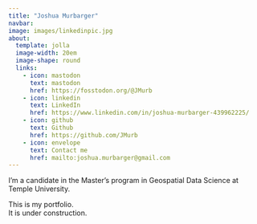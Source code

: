 ```yaml
---
title: "Joshua Murbarger"
navbar: 
image: images/linkedinpic.jpg
about:
  template: jolla
  image-width: 20em
  image-shape: round
  links:
    - icon: mastodon
      text: mastodon
      href: https://fosstodon.org/@JMurb
    - icon: linkedin
      text: LinkedIn
      href: https://www.linkedin.com/in/joshua-murbarger-439962225/
    - icon: github
      text: Github
      href: https://github.com/JMurb
    - icon: envelope
      text: Contact me
      href: mailto:joshua.murbarger@gmail.com
---
```

I'm a candidate in the Master's program in Geospatial Data Science at Temple University.\

This is my portfolio.\
It is under construction. 
